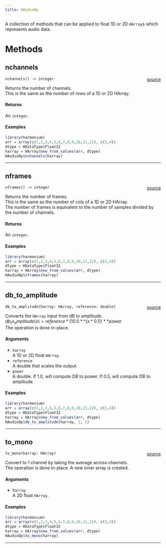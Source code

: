 ```yaml
---
title: HAudioOp
---
```


A collection of methods that can be applied to float 1D or 2D `HArray`s which represents audio data. \

# Methods

## nchannels

`nchannels() -> integer` <span style="float: right;"> [source](https://github.com/daniellga/harmonium/tree/master/r-harmonium/src/rust/src/haudioop.rs#L41) </span> \

Returns the number of channels. \
This is the same as the number of rows of a 1D or 2D HArray. \

#### Returns

An `integer`. \

#### Examples

```r
library(harmonium)
arr = array(c(1,2,3,4,5,6,7,8,9,10,11,12), c(3,4))
dtype = HDataType$Float32
harray = HArray$new_from_values(arr, dtype)
HAudioOp$nchannels(harray)
```

_________

## nframes

`nframes() -> integer` <span style="float: right;"> [source](https://github.com/daniellga/harmonium/tree/master/r-harmonium/src/rust/src/haudioop.rs#L72) </span> \

Returns the number of frames. \
This is the same as the number of cols of a 1D or 2D HArray. \
The number of frames is equivalent to the number of samples divided by the number of channels. \

#### Returns

An `integer`. \

#### Examples

```r
library(harmonium)
arr = array(c(1,2,3,4,5,6,7,8,9,10,11,12), c(3,4))
dtype = HDataType$Float32
harray = HArray$new_from_values(arr, dtype)
HAudioOp$nframes(harray)
```

_________

## db_to_amplitude

`db_to_amplitude(harray: HArray, reference: double)` <span style="float: right;"> [source](https://github.com/daniellga/harmonium/tree/master/r-harmonium/src/rust/src/haudioop.rs#L108) </span> \

Converts the `HArray` input from dB to amplitude. \
$db_to_amplitude(x) = reference * (10.0**(x * 0.1))**power$ \
The operation is done in-place. \

#### Arguments

* `harray` \
A 1D or 2D float `HArray`. \
* `reference` \
A double that scales the output. \
* `power` \
A double. If 1.0, will compute DB to power. If 0.5, will compute DB to amplitude. \

#### Examples

```r
library(harmonium)
arr = array(c(1,2,3,4,5,6,7,8,9,10,11,12), c(3,4))
dtype = HDataType$Float32
harray = HArray$new_from_values(arr, dtype)
HAudioOp$db_to_amplitude(harray, 2, 1)
```

_________

## to_mono

`to_mono(harray: HArray)` <span style="float: right;"> [source](https://github.com/daniellga/harmonium/tree/master/r-harmonium/src/rust/src/haudioop.rs#L140) </span> \

Convert to 1 channel by taking the average across channels. \
The operation is done in-place. A new inner array is created. \

#### Arguments

* `harray` \
A 2D float `HArray`.

#### Examples

```r
library(harmonium)
arr = array(c(1,2,3,4,5,6,7,8,9,10,11,12), c(3,4))
dtype = HDataType$Float32
harray = HArray$new_from_values(arr, dtype)
HAudioOp$to_mono(harray)
```

_________
